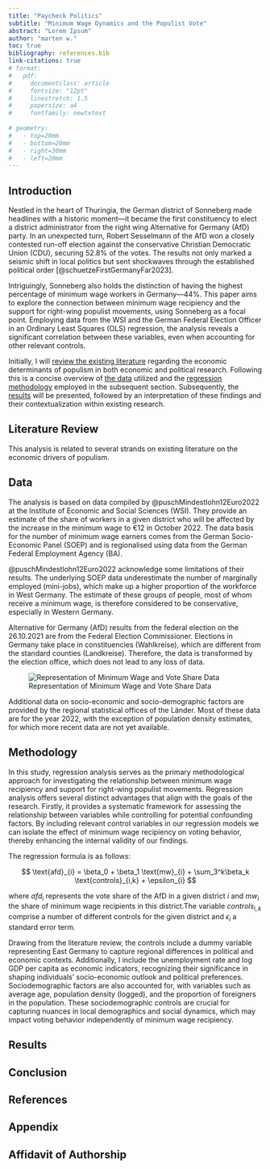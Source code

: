 ```yaml
---
title: "Paycheck Politics"
subtitle: "Minimum Wage Dynamics and the Populist Vote"
abstract: "Lorem Ipsum"
author: "marten w."
toc: true
bibliography: references.bib
link-citations: true
# format:
#   pdf:
#     documentclass: article
#     fontsize: "12pt"
#     linestretch: 1.5
#     papersize: a4
#     fontfamily: newtxtext
    
# geometry: 
#   - top=20mm
#   - bottom=20mm
#   - right=30mm
#   - left=20mm
---
```

`\pagenumbering{gobble}`{=latex}
`\pagebreak`{=latex}
`\pagenumbering{arabic}`{=latex}

## Introduction

Nestled in the heart of Thuringia, the German district of Sonneberg made headlines with a historic moment—it became the first constituency to elect a district administrator from the right wing Alternative for Germany (AfD) party. In an unexpected turn, Robert Sesselmann of the AfD won a closely contested run-off election against the conservative Christian Democratic Union (CDU), securing 52.8% of the votes. The results not only marked a seismic shift in local politics but sent shockwaves through the established political order [@schuetzeFirstGermanyFar2023].

Intriguingly, Sonneberg also holds the distinction of having the highest percentage of minimum wage workers in Germany—44%. This paper aims to explore the connection between minimum wage recipiency and the support for right-wing populist movements, using Sonneberg as a focal point. Employing data from the WSI and the German Federal Election Officer in an Ordinary Least Squares (OLS) regression, the analysis reveals a significant correlation between these variables, even when accounting for other relevant controls.

Initially, I will [review the existing literature](#lit) regarding the economic determinants of populism in both economic and political research. Following this is a concise overview of [the data](#data) utilized and the [regression methodology](#method) employed in the subsequent section. Subsequently, the [results](#results) will be presented, followed by an interpretation of these findings and their contextualization within existing research.

## Literature Review {#lit}

This analysis is related to several strands on existing literature on the economic drivers of populism. 

## Data {#data}

The analysis is based on data compiled by @puschMindestlohn12Euro2022 at the Institute of Economic and Social Sciences (WSI). They provide an estimate of the share of workers in a given district who will be affected by the increase in the minimum wage to €12 in October 2022. The data basis for the number of minimum wage earners comes from the German Socio-Economic Panel (SOEP) and is regionalised using data from the German Federal Employment Agency (BA).

@puschMindestlohn12Euro2022 acknowledge some limitations of their results. The underlying SOEP data underestimate the number of marginally employed (mini-jobs), which make up a higher proportion of the workforce in West Germany. The estimate of these groups of people, most of whom receive a minimum wage, is therefore considered to be conservative, especially in Western Germany.

Alternative for Germany (AfD) results from the federal election on the 26.10.2021 are from the Federal Election Commissioner. Elections in Germany take place in constituencies (Wahlkreise), which are different from the standard counties (Landkreise). Therefore, the data is transformed by the election office, which does not lead to any loss of data.

![Representation of Minimum Wage and Vote Share Data](images/maps.png)

Additional data on socio-economic and socio-demographic factors are provided by the regional statistical offices of the Länder. Most of these data are for the year 2022, with the exception of population density estimates, for which more recent data are not yet available.

## Methodology {#method}

In this study, regression analysis serves as the primary methodological approach for investigating the relationship between minimum wage recipiency and support for right-wing populist movements. Regression analysis offers several distinct advantages that align with the goals of the research. Firstly, it provides a systematic framework for assessing the relationship between variables while controlling for potential confounding factors. By including relevant control variables in our regression models we can isolate the effect of minimum wage recipiency on voting behavior, thereby enhancing the internal validity of our findings.

The regression formula is as follows:

$$
\text{afd}_{i} = \beta_0 + \beta_1 \text{mw}_{i} + \sum_3^k\beta_k \text{controls}_{i,k} + \epsilon_{i}
$$

where $afd_i$ represents the vote share of the AfD in a given district $i$ and $mw_i$ the share of minimum wage recipients in this district.The variable $controls_{i,k}$ comprise a number of different controls for the given district and $\epsilon_i$ a standard error term.

Drawing from the literature review, the controls include a dummy variable representing East Germany to capture regional differences in political and economic contexts. Additionally, I include the unemployment rate and log GDP per capita as economic indicators, recognizing their significance in shaping individuals' socio-economic outlook and political preferences. Sociodemographic factors are also accounted for, with variables such as average age, population density (logged), and the proportion of foreigners in the population. These sociodemographic controls are crucial for capturing nuances in local demographics and social dynamics, which may impact voting behavior independently of minimum wage recipiency.

## Results {#results}

## Conclusion



`\pagebreak`{=latex}

## References {-}

::: {#refs}
:::

## Appendix {-}

## Affidavit of Authorship {-}
